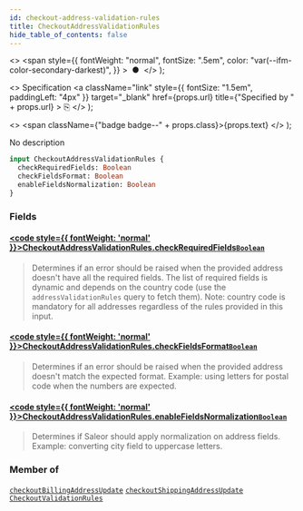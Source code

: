 ```yaml
---
id: checkout-address-validation-rules
title: CheckoutAddressValidationRules
hide_table_of_contents: false
---
```


  <>
    <span
      style={{
        fontWeight: "normal",
        fontSize: ".5em",
        color: "var(--ifm-color-secondary-darkest)",
      }}
    >
      &nbsp;●&nbsp;
    </span>
  </>
);

  <>
    Specification
    <a
      className="link"
      style={{ fontSize: "1.5em", paddingLeft: "4px" }}
      target="\_blank"
      href={props.url}
      title={"Specified by " + props.url}
    >
      ⎘
    </a>
  </>
);

  <>
    <span className={"badge badge--" + props.class}>{props.text}</span>
  </>
);

No description

```graphql
input CheckoutAddressValidationRules {
  checkRequiredFields: Boolean
  checkFieldsFormat: Boolean
  enableFieldsNormalization: Boolean
}
```

### Fields

#### [<code style={{ fontWeight: 'normal' }}>CheckoutAddressValidationRules.<b>checkRequiredFields</b></code>](#)<Bullet />[`Boolean`](../../../api-reference/miscellaneous/scalars/boolean) <Badge class="secondary" text="scalar"/> <Badge class="secondary" text="miscellaneous"/>

> Determines if an error should be raised when the provided address doesn't have all the required fields. The list of required fields is dynamic and depends on the country code (use the `addressValidationRules` query to fetch them). Note: country code is mandatory for all addresses regardless of the rules provided in this input.

#### [<code style={{ fontWeight: 'normal' }}>CheckoutAddressValidationRules.<b>checkFieldsFormat</b></code>](#)<Bullet />[`Boolean`](../../../api-reference/miscellaneous/scalars/boolean) <Badge class="secondary" text="scalar"/> <Badge class="secondary" text="miscellaneous"/>

> Determines if an error should be raised when the provided address doesn't match the expected format. Example: using letters for postal code when the numbers are expected.

#### [<code style={{ fontWeight: 'normal' }}>CheckoutAddressValidationRules.<b>enableFieldsNormalization</b></code>](#)<Bullet />[`Boolean`](../../../api-reference/miscellaneous/scalars/boolean) <Badge class="secondary" text="scalar"/> <Badge class="secondary" text="miscellaneous"/>

> Determines if Saleor should apply normalization on address fields. Example: converting city field to uppercase letters.

### Member of

[`checkoutBillingAddressUpdate`](../../../api-reference/checkout/mutations/checkout-billing-address-update) <Badge class="secondary" text="mutation"/><Bullet />[`checkoutShippingAddressUpdate`](../../../api-reference/checkout/mutations/checkout-shipping-address-update) <Badge class="secondary" text="mutation"/><Bullet />[`CheckoutValidationRules`](../../../api-reference/checkout/inputs/checkout-validation-rules) <Badge class="secondary" text="input"/>
